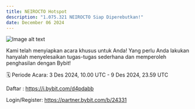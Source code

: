 ```yaml
---
title: NEIROCTO Hotspot
description: "1.075.321 NEIROCTO Siap Diperebutkan!"
date: December 06 2024
---
```



![Image alt text](/images/neiro.jpg "Bybit")

Kami telah menyiapkan acara khusus untuk Anda!
Yang perlu Anda lakukan hanyalah menyelesaikan tugas-tugas sederhana dan memperoleh penghasilan dengan Bybit!

🗓 Periode Acara: 3 Des 2024, 10.00 UTC - 9 Des 2024, 23.59 UTC

Daftar :
https://i.bybit.com/d4pdabb

Login/Register:
https://partner.bybit.com/b/24331